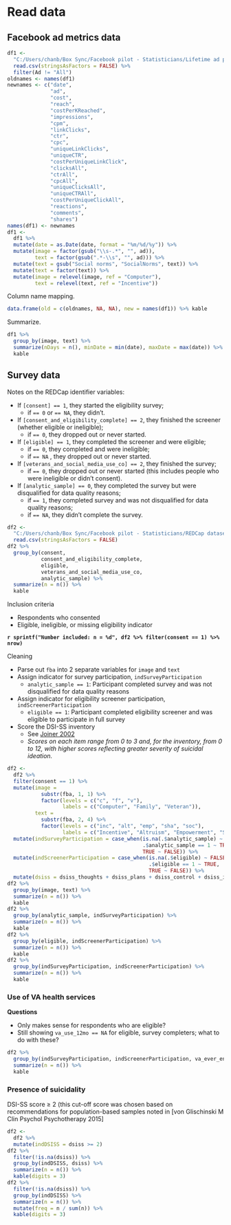 # Read data


## Facebook ad metrics data

```r
df1 <-
  "C:/Users/chanb/Box Sync/Facebook pilot - Statisticians/Lifetime ad performance by ad-day 6.23.17.csv" %>% 
  read.csv(stringsAsFactors = FALSE) %>% 
  filter(Ad != "All")
oldnames <- names(df1)
newnames <- c("date",
              "ad",
              "cost",
              "reach",
              "costPerKReached",
              "impressions",
              "cpm",
              "linkClicks",
              "ctr",
              "cpc",
              "uniqueLinkClicks",
              "uniqueCTR",
              "costPerUniqueLinkClick",
              "clicksAll",
              "ctrAll",
              "cpcAll",
              "uniqueClicksAll",
              "uniqueCTRAll",
              "costPerUniqueClickAll",
              "reactions",
              "comments",
              "shares")
names(df1) <- newnames
df1 <-
  df1 %>% 
  mutate(date = as.Date(date, format = "%m/%d/%y")) %>% 
  mutate(image = factor(gsub("\\s-.*", "", ad)),
         text = factor(gsub(".*-\\s", "", ad))) %>% 
  mutate(text = gsub("Social norms", "SocialNorms", text)) %>% 
  mutate(text = factor(text)) %>% 
  mutate(image = relevel(image, ref = "Computer"),
         text = relevel(text, ref = "Incentive"))
```

Column name mapping.

```r
data.frame(old = c(oldnames, NA, NA), new = names(df1)) %>% kable
```

Summarize.

```r
df1 %>% 
  group_by(image, text) %>% 
  summarize(nDays = n(), minDate = min(date), maxDate = max(date)) %>% 
  kable
```


## Survey data

Notes on the REDCap identifier variables:

* If `[consent] == 1`, they started the eligibility survey; 
  * if `== 0` or `== NA`, they didn't.
* If `[consent_and_eligibility_complete] == 2`, they finished the screener (whether eligible or ineligible); 
  * if `== 0`, they dropped out or never started.
* If `[eligible] == 1`, they completed the screener and were eligible; 
  * if `== 0`, they completed and were ineligible;
  * if `== NA` , they dropped out or never started.
* If `[veterans_and_social_media_use_co] == 2`, they finished the survey; 
  * if `== 0`, they dropped out or never started (this includes people who were ineligible or didn't consent).
* If `[analytic_sample] == 0`, they completed the survey but were disqualified for data quality reasons; 
  * if `== 1`, they completed survey and was not disqualified for data quality reasons;
  * if `== NA`, they didn't complete the survey.

```r
df2 <-
  "C:/Users/chanb/Box Sync/Facebook pilot - Statisticians/REDCap dataset.csv" %>% 
  read.csv(stringsAsFactors = FALSE)
df2 %>% 
  group_by(consent, 
           consent_and_eligibility_complete, 
           eligible, 
           veterans_and_social_media_use_co, 
           analytic_sample) %>% 
  summarize(n = n()) %>% 
  kable
```

Inclusion criteria

* Respondents who consented
* Eligible, ineligible, or missing eligibility indicator

**`r sprintf("Number included: n = %d", df2 %>% filter(consent == 1) %>% nrow)`**

Cleaning

* Parse out `fba` into 2 separate variables for `image` and `text`
* Assign indicator for survey participation, `indSurveyParticipation`
  * `analytic_sample == 1`: Participant completed survey and was not disqualified for data quality reasons
* Assign indicator for eligibility screener participation, `indScreenerParticipation`
  * `eligible == 1`: Participant completed eligibility screener and was eligible to participate in full survey
* Score the DSI-SS inventory
  * See [Joiner 2002](http://www.sciencedirect.com/science/article/pii/S0005796701000171)
  * *Scores on each item range from 0 to 3 and, for the inventory, from 0 to 12, with higher scores reflecting greater severity of suicidal ideation.*

```r
df2 <-
  df2 %>% 
  filter(consent == 1) %>% 
  mutate(image = 
           substr(fba, 1, 1) %>%
           factor(levels = c("c", "f", "v"),
                  labels = c("Computer", "Family", "Veteran")),
         text = 
           substr(fba, 2, 4) %>% 
           factor(levels = c("inc", "alt", "emp", "sha", "soc"),
                  labels = c("Incentive", "Altruism", "Empowerment", "Sharing", "SocialNorms"))) %>% 
  mutate(indSurveyParticipation = case_when(is.na(.$analytic_sample) ~ FALSE,
                                            .$analytic_sample == 1 ~ TRUE, 
                                            TRUE ~ FALSE)) %>%
  mutate(indScreenerParticipation = case_when(is.na(.$eligible) ~ FALSE,
                                              .$eligible == 1 ~ TRUE,
                                              TRUE ~ FALSE)) %>% 
  mutate(dsiss = dsiss_thoughts + dsiss_plans + dsiss_control + dsiss_impulses)
df2 %>% 
  group_by(image, text) %>% 
  summarize(n = n()) %>% 
  kable
df2 %>% 
  group_by(analytic_sample, indSurveyParticipation) %>% 
  summarize(n = n()) %>% 
  kable
df2 %>% 
  group_by(eligible, indScreenerParticipation) %>% 
  summarize(n = n()) %>% 
  kable
df2 %>% 
  group_by(indSurveyParticipation, indScreenerParticipation) %>% 
  summarize(n = n()) %>% 
  kable
```

### Use of VA health services

**Questions**

* Only makes sense for respondents who are eligible?
* Still showing `va_use_12mo == NA` for eligible, survey completers; what to do with these?

```r
df2 %>% 
  group_by(indSurveyParticipation, indScreenerParticipation, va_ever_enrolled, va_use_12mo) %>% 
  summarize(n = n()) %>% 
  kable
```

### Presence of suicidality

DSI-SS score $\ge$ 2 (this cut-off score was chosen based on recommendations for population-based samples noted in [von Glischinski M Clin Psychol Psychotherapy 2015]

```r
df2 <-
  df2 %>%
  mutate(indDSISS = dsiss >= 2) 
df2 %>% 
  filter(!is.na(dsiss)) %>% 
  group_by(indDSISS, dsiss) %>% 
  summarize(n = n()) %>% 
  kable(digits = 3)
df2 %>% 
  filter(!is.na(dsiss)) %>% 
  group_by(indDSISS) %>% 
  summarize(n = n()) %>%
  mutate(freq = n / sum(n)) %>%
  kable(digits = 3)
```
